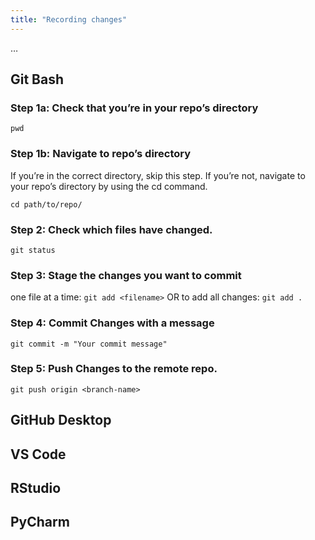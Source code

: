```yaml
--- 
title: "Recording changes"
---
```


...

::: panel-tabset
## Git Bash

### Step 1a: Check that you're in your repo's directory

`pwd`

### Step 1b: Navigate to repo's directory 

If you're in the correct directory, skip this step. If you're not, navigate to your repo's directory by using the cd command.

`cd path/to/repo/`


### Step 2: Check which files have changed.

`git status`

### Step 3: Stage the changes you want to commit

one file at a time: `git add <filename>`
OR
to add all changes: `git add .`

### Step 4: Commit Changes with a message

`git commit -m "Your commit message"`

### Step 5: Push Changes to the remote repo.

`git push origin <branch-name>`

## GitHub Desktop

## VS Code

## RStudio

## PyCharm

:::
